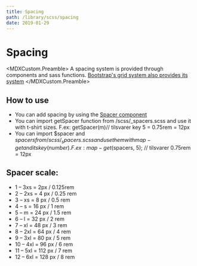 ```yaml
---
title: Spacing
path: /library/scss/spacing
date: 2019-01-29
---
```



# Spacing

<MDXCustom.Preamble>
  A spacing system is provided through components and  sass functions.
  <a href="https://getbootstrap.com/docs/4.1/utilities/spacing/" target="_blank">Bootstrap's grid system also provides its system</a>
</MDXCustom.Preamble>

## How to use


- You can add spacing by using the [Spacer component](/library/components/spacer)
- You can import getSpacer function from /scss/_spacers.scss and use it with t-shirt sizes.
F.ex: getSpacer(m)// tilsvarer key 5 = 0.75rem = 12px
- You can import $spacer and $spacers from /scss/_spacers.scss and use them with map-get and its key (number).
F.ex: map-get($spacers, 5); // tilsvarer 0.75rem = 12px


## Spacer scale:

- 1 – 3xs = 2px / 0.125rem
- 2 – 2xs = 	4 px / 0.25 rem
- 3 – xs = 	8 px / 0.5 rem
- 4 – s = 	16 px / 1 rem
- 5 – m = 	24 px / 1.5 rem
- 6 – l = 	32 px / 2 rem
- 7 – xl = 	48 px / 3 rem
- 8 – 2xl = 	64 px / 4 rem
- 9 – 3xl = 	80 px / 5 rem
- 10 – 4xl = 	96 px / 6 rem
- 11 – 5xl =	112 px / 7 rem
- 12 – 6xl =	128 px / 8 rem
